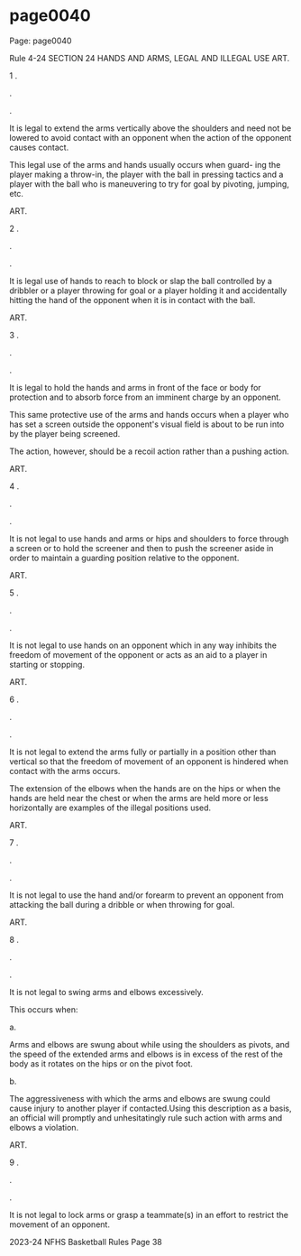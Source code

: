 
# page0040

Page: page0040

Rule 4-24 SECTION 24 HANDS AND ARMS, LEGAL AND ILLEGAL USE ART.

1 .

.

.

It is legal to extend the arms vertically above the shoulders and need not be lowered to avoid contact with an opponent when the action of the opponent causes contact.

This legal use of the arms and hands usually occurs when guard- ing the player making a throw-in, the player with the ball in pressing tactics and a player with the ball who is maneuvering to try for goal by pivoting, jumping, etc.

ART.

2 .

.

.

It is legal use of hands to reach to block or slap the ball controlled by a dribbler or a player throwing for goal or a player holding it and accidentally hitting the hand of the opponent when it is in contact with the ball.

ART.

3 .

.

.

It is legal to hold the hands and arms in front of the face or body for protection and to absorb force from an imminent charge by an opponent.

This same protective use of the arms and hands occurs when a player who has set a screen outside the opponent's visual field is about to be run into by the player being screened.

The action, however, should be a recoil action rather than a pushing action.

ART.

4 .

.

.

It is not legal to use hands and arms or hips and shoulders to force through a screen or to hold the screener and then to push the screener aside in order to maintain a guarding position relative to the opponent.

ART.

5 .

.

.

It is not legal to use hands on an opponent which in any way inhibits the freedom of movement of the opponent or acts as an aid to a player in starting or stopping.

ART.

6 .

.

.

It is not legal to extend the arms fully or partially in a position other than vertical so that the freedom of movement of an opponent is hindered when contact with the arms occurs.

The extension of the elbows when the hands are on the hips or when the hands are held near the chest or when the arms are held more or less horizontally are examples of the illegal positions used.

ART.

7 .

.

.

It is not legal to use the hand and/or forearm to prevent an opponent from attacking the ball during a dribble or when throwing for goal.

ART.

8 .

.

.

It is not legal to swing arms and elbows excessively.

This occurs when:

a.

Arms and elbows are swung about while using the shoulders as pivots, and the speed of the extended arms and elbows is in excess of the rest of the body as it rotates on the hips or on the pivot foot.

b.

The aggressiveness with which the arms and elbows are swung could cause injury to another player if contacted.Using this description as a basis, an official will promptly and unhesitatingly rule such action with arms and elbows a violation.

ART.

9 .

.

.

It is not legal to lock arms or grasp a teammate(s) in an effort to restrict the movement of an opponent.

2023-24 NFHS Basketball Rules Page 38
  